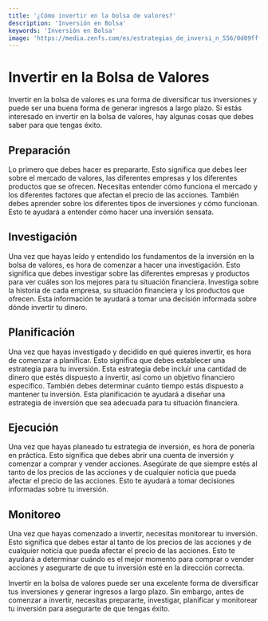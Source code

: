 ```yaml
---
title: '¿Cómo invertir en la bolsa de valores?'
description: 'Inversión en Bolsa'
keywords: 'Inversión en Bolsa'
image: 'https://media.zenfs.com/es/estrategias_de_inversi_n_556/0d09fff1cd5e122929a202ec5dfdc2b6'
---
```


 

# Invertir en la Bolsa de Valores

Invertir en la bolsa de valores es una forma de diversificar tus inversiones y puede ser una buena forma de generar ingresos a largo plazo. Si estás interesado en invertir en la bolsa de valores, hay algunas cosas que debes saber para que tengas éxito.

## Preparación

Lo primero que debes hacer es prepararte. Esto significa que debes leer sobre el mercado de valores, las diferentes empresas y los diferentes productos que se ofrecen. Necesitas entender cómo funciona el mercado y los diferentes factores que afectan el precio de las acciones. También debes aprender sobre los diferentes tipos de inversiones y cómo funcionan. Esto te ayudará a entender cómo hacer una inversión sensata. 

<ImageAdd source="https://cdn.aarp.net/content/dam/aarp/money/investing/2020/02/1140-stock-market-falling-esp.imgcache.rev.web.900.508.jpg"/>

## Investigación

Una vez que hayas leído y entendido los fundamentos de la inversión en la bolsa de valores, es hora de comenzar a hacer una investigación. Esto significa que debes investigar sobre las diferentes empresas y productos para ver cuáles son los mejores para tu situación financiera. Investiga sobre la historia de cada empresa, su situación financiera y los productos que ofrecen. Esta información te ayudará a tomar una decisión informada sobre dónde invertir tu dinero. 

<ImageAdd source="https://thumbs.dreamstime.com/b/carta-de-la-bolsa-de-acci%C3%B3n-y-bandera-americana-datos-que-analizan-en-mercado-comercial-en-wall-street-89219343.jpg"/>

## Planificación

Una vez que hayas investigado y decidido en qué quieres invertir, es hora de comenzar a planificar. Esto significa que debes establecer una estrategia para tu inversión. Esta estrategia debe incluir una cantidad de dinero que estés dispuesto a invertir, así como un objetivo financiero específico. También debes determinar cuánto tiempo estás dispuesto a mantener tu inversión. Esta planificación te ayudará a diseñar una estrategia de inversión que sea adecuada para tu situación financiera.

<ImageAdd source="https://thumbs.dreamstime.com/b/bolsas-de-dinero-y-monedas-en-tiempo-fondo-blanco-para-invertir-valor-planificaci%C3%B3n-familiar-ahorro-fondos-concepto-e-inversi%C3%B3n-186020838.jpg"/>

## Ejecución

Una vez que hayas planeado tu estrategia de inversión, es hora de ponerla en práctica. Esto significa que debes abrir una cuenta de inversión y comenzar a comprar y vender acciones. Asegúrate de que siempre estés al tanto de los precios de las acciones y de cualquier noticia que pueda afectar el precio de las acciones. Esto te ayudará a tomar decisiones informadas sobre tu inversión. 

<ImageAdd source="https://www.sabermassermas.com/wp-content/uploads/2016/07/Invertir-Bolsa-Valores.png"/>

## Monitoreo

Una vez que hayas comenzado a invertir, necesitas monitorear tu inversión. Esto significa que debes estar al tanto de los precios de las acciones y de cualquier noticia que pueda afectar el precio de las acciones. Esto te ayudará a determinar cuándo es el mejor momento para comprar o vender acciones y asegurarte de que tu inversión esté en la dirección correcta. 

<ImageAdd source="https://www.cityfalcon.com/blog/wp-content/uploads/2020/01/Depositphotos_265676712_l-2015-945x631.jpg"/>

Invertir en la bolsa de valores puede ser una excelente forma de diversificar tus inversiones y generar ingresos a largo plazo. Sin embargo, antes de comenzar a invertir, necesitas prepararte, investigar, planificar y monitorear tu inversión para asegurarte de que tengas éxito.